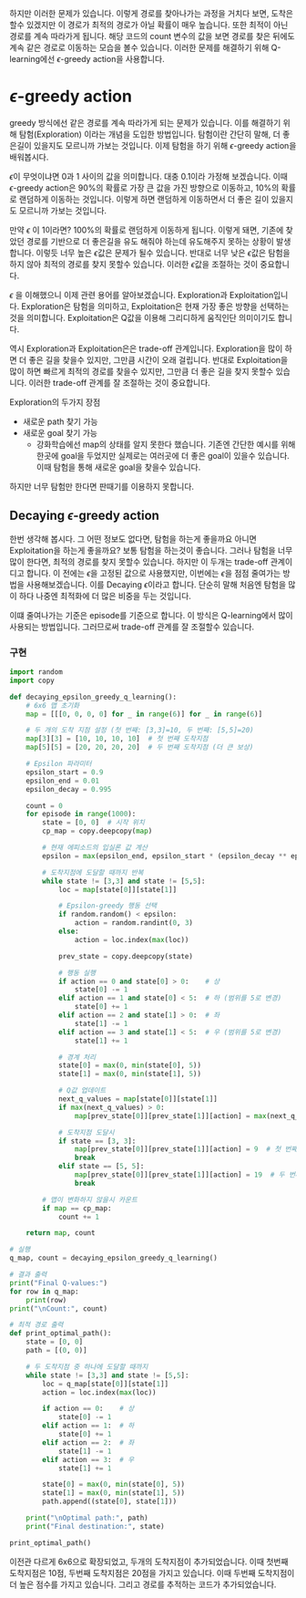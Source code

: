 하지만 이러한 문제가 있습니다. 이렇게 경로를 찾아나가는 과정을 거치다 보면, 도착은 할수 있겠지만 이 경로가 최적의 경로가 아닐 확률이 매우 높습니다. 또한 최적이 아닌 경로를 계속 따라가게 됩니다. 해당 코드의 count 변수의 값을 보면 경로를 찾은 뒤에도 계속 같은 경로로 이동하는 모습을 볼수 있습니다. 이러한 문제를 해결하기 위해 Q-learning에선 $\epsilon$-greedy action을 사용합니다.

# $\epsilon$-greedy action
greedy 방식에선 같은 경로를 계속 따라가게 되는 문제가 있습니다. 이를 해결하기 위해 탐험(Exploration) 이라는 개념을 도입한 방법입니다. 탐험이란 간단히 말해, 더 좋은길이 있을지도 모르니까 가보는 것입니다. 이제 탐험을 하기 위해 $\epsilon$-greedy action을 배워봅시다.

$\epsilon$이 무엇이냐면 0과 1 사이의 값을 의미합니다. 대충 0.1이라 가정해 보겠습니다. 이때 $\epsilon$-greedy action은 90%의 확률로 가장 큰 값을 가진 방향으로 이동하고, 10%의 확률로 랜덤하게 이동하는 것입니다. 이렇게 하면 랜덤하게 이동하면서 더 좋은 길이 있을지도 모르니까 가보는 것입니다.

만약 $\epsilon$ 이 1이라면? 100%의 확률로 랜덤하게 이동하게 됩니다. 이렇게 돼면, 기존에 찾았던 경로를 기반으로 더 좋은길을 유도 해줘야 하는데 유도해주지 못하는 상황이 발생합니다. 이렇듯 너무 높은 $\epsilon$값은 문제가 될수 있습니다. 반대로 너무 낮은 $\epsilon$값은 탐험을 하지 않아 최적의 경로를 찾지 못할수 있습니다. 이러한 $\epsilon$값을 조절하는 것이 중요합니다.

$\epsilon$ 을 이해했으니 이제 관련 용어를 알아보겠습니다. Exploration과 Exploitation입니다. Exploration은 탐험을 의미하고, Exploitation은 현재 가장 좋은 방향을 선택하는 것을 의미합니다. Exploitation은 Q값을 이용해 그리디하게 움직인단 의미이기도 합니다.

역시 Exploration과 Exploitation은은 trade-off 관계입니다. Exploration을 많이 하면 더 좋은 길을 찾을수 있지만, 그만큼 시간이 오래 걸립니다. 반대로 Exploitation을 많이 하면 빠르게 최적의 경로를 찾을수 있지만, 그만큼 더 좋은 길을 찾지 못할수 있습니다. 이러한 trade-off 관계를 잘 조절하는 것이 중요합니다.

Exploration의 두가지 장점
* 새로운 path 찾기 가능
* 새로운 goal 찾기 가능
    * 강화학습에선 map의 상태를 알지 못한다 했습니다. 기존엔 간단한 예시를 위해 한곳에 goal을 두었지만 실제로는 여러곳에 더 좋은 goal이 있을수 있습니다. 이때 탐험을 통해 새로운 goal을 찾을수 있습니다.

하지만 너무 탐험만 한다면 판때기를 이용하지 못합니다.

## Decaying $\epsilon$-greedy action
한번 생각해 봅시다. 그 어떤 정보도 없다면, 탐험을 하는게 좋을까요 아니면 Exploitation을 하는게 좋을까요? 보통 탐험을 하는것이 좋습니다. 그러나 탐험을 너무 많이 한다면, 최적의 경로를 찾지 못할수 있습니다. 하지만 이 두개는 trade-off 관계이디고 합니다. 이 전에는 $\epsilon$을 고정된 값으로 사용했지만, 이번에는 $\epsilon$을 점점 줄여가는 방법을 사용해보겠습니다. 이를 Decaying $\epsilon$이라고 합니다. 단순히 말해 처음엔 탐험을 많이 하다 나중엔 최적화에 더 많은 비중을 두는 것입니다.

<R>이떄 줄여나가는 기준은 episode를 기준으로 합니다.</R> 이 방식은 Q-learning에서 많이 사용되는 방법입니다. 그러므로써 trade-off 관계를 잘 조절할수 있습니다.

### 구현
```python
import random
import copy

def decaying_epsilon_greedy_q_learning():
    # 6x6 맵 초기화
    map = [[[0, 0, 0, 0] for _ in range(6)] for _ in range(6)]

    # 두 개의 도착 지점 설정 (첫 번째: [3,3]=10, 두 번째: [5,5]=20)
    map[3][3] = [10, 10, 10, 10]  # 첫 번째 도착지점
    map[5][5] = [20, 20, 20, 20]  # 두 번째 도착지점 (더 큰 보상)

    # Epsilon 파라미터
    epsilon_start = 0.9
    epsilon_end = 0.01
    epsilon_decay = 0.995

    count = 0
    for episode in range(1000):
        state = [0, 0]  # 시작 위치
        cp_map = copy.deepcopy(map)

        # 현재 에피소드의 입실론 값 계산
        epsilon = max(epsilon_end, epsilon_start * (epsilon_decay ** episode))

        # 도착지점에 도달할 때까지 반복
        while state != [3,3] and state != [5,5]:
            loc = map[state[0]][state[1]]

            # Epsilon-greedy 행동 선택
            if random.random() < epsilon:
                action = random.randint(0, 3)
            else:
                action = loc.index(max(loc))

            prev_state = copy.deepcopy(state)

            # 행동 실행
            if action == 0 and state[0] > 0:    # 상
                state[0] -= 1
            elif action == 1 and state[0] < 5:  # 하 (범위를 5로 변경)
                state[0] += 1
            elif action == 2 and state[1] > 0:  # 좌
                state[1] -= 1
            elif action == 3 and state[1] < 5:  # 우 (범위를 5로 변경)
                state[1] += 1

            # 경계 처리
            state[0] = max(0, min(state[0], 5))
            state[1] = max(0, min(state[1], 5))

            # Q값 업데이트
            next_q_values = map[state[0]][state[1]]
            if max(next_q_values) > 0:
                map[prev_state[0]][prev_state[1]][action] = max(next_q_values) - 1

            # 도착지점 도달시
            if state == [3, 3]:
                map[prev_state[0]][prev_state[1]][action] = 9  # 첫 번째 도착지점 직전
                break
            elif state == [5, 5]:
                map[prev_state[0]][prev_state[1]][action] = 19  # 두 번째 도착지점 직전
                break

        # 맵이 변화하지 않을시 카운트
        if map == cp_map:
            count += 1

    return map, count

# 실행
q_map, count = decaying_epsilon_greedy_q_learning()

# 결과 출력
print("Final Q-values:")
for row in q_map:
    print(row)
print("\nCount:", count)

# 최적 경로 출력
def print_optimal_path():
    state = [0, 0]
    path = [(0, 0)]

    # 두 도착지점 중 하나에 도달할 때까지
    while state != [3,3] and state != [5,5]:
        loc = q_map[state[0]][state[1]]
        action = loc.index(max(loc))

        if action == 0:    # 상
            state[0] -= 1
        elif action == 1:  # 하
            state[0] += 1
        elif action == 2:  # 좌
            state[1] -= 1
        elif action == 3:  # 우
            state[1] += 1

        state[0] = max(0, min(state[0], 5))
        state[1] = max(0, min(state[1], 5))
        path.append((state[0], state[1]))

    print("\nOptimal path:", path)
    print("Final destination:", state)

print_optimal_path()
```
이전관 다르게 6x6으로 확장되었고, 두개의 도착지점이 추가되었습니다. 이때 첫번째 도착지점은 10점, 두번째 도착지점은 20점을 가지고 있습니다. 이때 두번째 도착지점이 더 높은 점수를 가지고 있습니다. 그리고 경로를 추적하는 코드가 추가되었습니다.